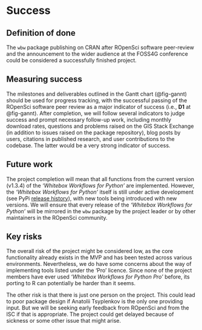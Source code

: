 # Success
<!-- 
Projects should have a definition of done that is measurable, and a thorough understanding going in of what the risks are to delivery 
-->

## Definition of done
<!-- 
What does success look like? 
-->

The `wbw` package publishing on CRAN after ROpenSci software peer-review and the announcement to the wider audience at the FOSS4G conference could be considered a successfully finished project.

## Measuring success
<!-- 
How will we know when success is achieved, what markers can we use along the way 
-->

The milestones and deliverables outlined in the Gantt chart (@fig-gannt) should be used for progress tracking, with the successful passing of the ROpenSci software peer review as a major indicator of success (i.e., **D1** at @fig-gannt). After completion, we will follow several indicators to judge success and prompt necessary follow-up work, including monthly download rates, questions and problems raised on the GIS Stack Exchange (in addition to issues raised on the package repository), blog posts by users, citations in published research, and user contributions to the codebase. The latter would be a very strong indicator of success.


## Future work
<!-- 
How could this be extended / developed in the future by yourself and/or the community in general?
-->

The project completion will mean that all functions from the current version (v1.3.4) of the _'Whitebox Workflows for Python'_ are implemented. However, the _'Whitebox Workflows for Python'_ itself is still under active development (see PyPi [release history](https://pypi.org/project/whitebox-workflows/#history)), with new tools being introduced with new versions. We will ensure that every release of the _'Whitebox Workflows for Python'_ will be mirrored in the `wbw` package by the project leader or by other maintainers in the ROpenSci community.

## Key risks
<!-- 
What sort of things could come up that can delay or break the project?

 - [ ] People
 - [ ] Processes
 - [ ] Tooling & Technology
 - [ ] Costs

-->

The overall risk of the project might be considered low, as the core functionality already exists in the MVP and has been tested across various environments. Nevertheless, we do have some concerns about the way of implementing tools listed under the 'Pro' licence. Since none of the project members have ever used _'Whitebox Workflows for Python Pro'_ before, its porting to R can potentially be harder than it seems.

The other risk is that there is just one person on the project. This could lead to poor package design if Anatolii Tsyplenkov is the only one providing input. But we will be seeking early feedback from ROpenSci and from the ISC if that is appropriate. The project could get delayed because of sickness or some other issue that might arise.